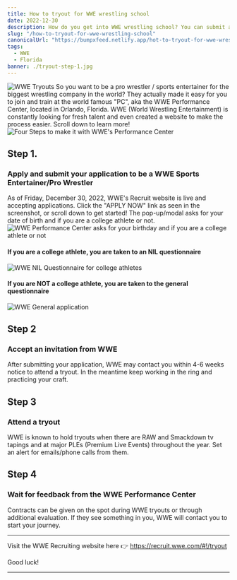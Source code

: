 ```yaml
---
title: How to tryout for WWE wrestling school
date: 2022-12-30
description: How do you get into WWE wrestling school? You can submit an application today on the WWE Recruit website.
slug: "/how-to-tryout-for-wwe-wrestling-school"
canonicalUrl: "https://bumpxfeed.netlify.app/hot-to-tryout-for-wwe-wrestling-school"
tags:
  - WWE
  - Florida
banner: ./tryout-step-1.jpg
---
```

![WWE Tryouts](./tryout-step-1.jpg)
So you want to be a pro wrestler / sports entertainer for the biggest wrestling company in the world? They actually made it easy for you to join and train at the world famous "PC", aka the WWE Performance Center, located in Orlando, Florida. WWE (World Wrestling Entertainment) is constantly looking for fresh talent and even created a website to make the process easier. Scroll down to learn more!
![Four Steps to make it with WWE's Performance Center](./4-steps-to-make-it-to-wwe.png)

## Step 1. 
### Apply and submit your application to be a WWE Sports Entertainer/Pro Wrestler
As of Friday, December 30, 2022, WWE's Recruit website is live and accepting applications. Click the "APPLY NOW" link as seen in the screenshot, or scroll down to get started! The pop-up/modal asks for your date of birth and if you are a college athlete or not.
![WWE Performance Center asks for your birthday and if you are a college athlete or not](./wwe-paywall.png)

#### If you are a college athlete, you are taken to an NIL questionnaire
![WWE NIL Questionnaire for college athletes](./wwe-nil.png)

#### If you are NOT a college athlete, you are taken to the general questionnaire
![WWE General application](./wwe-general.png)

## Step 2
### Accept an invitation from WWE
After submitting your application, WWE may contact you within 4-6 weeks notice to attend a tryout. In the meantime keep working in the ring and practicing your craft.

## Step 3
### Attend a tryout
WWE is known to hold tryouts when there are RAW and Smackdown tv tapings and at major PLEs (Premium Live Events) throughout the year. Set an alert for emails/phone calls from them.

## Step 4
### Wait for feedback from the WWE Performance Center
Contracts can be given on the spot during WWE tryouts or through additional evaluation. If they see something in you, WWE will contact you to start your journey.

---

Visit the WWE Recruiting website here 👉 https://recruit.wwe.com/#!/tryout

Good luck!

---

<YouTube youTubeId="5g_ArtYE-H0" />
